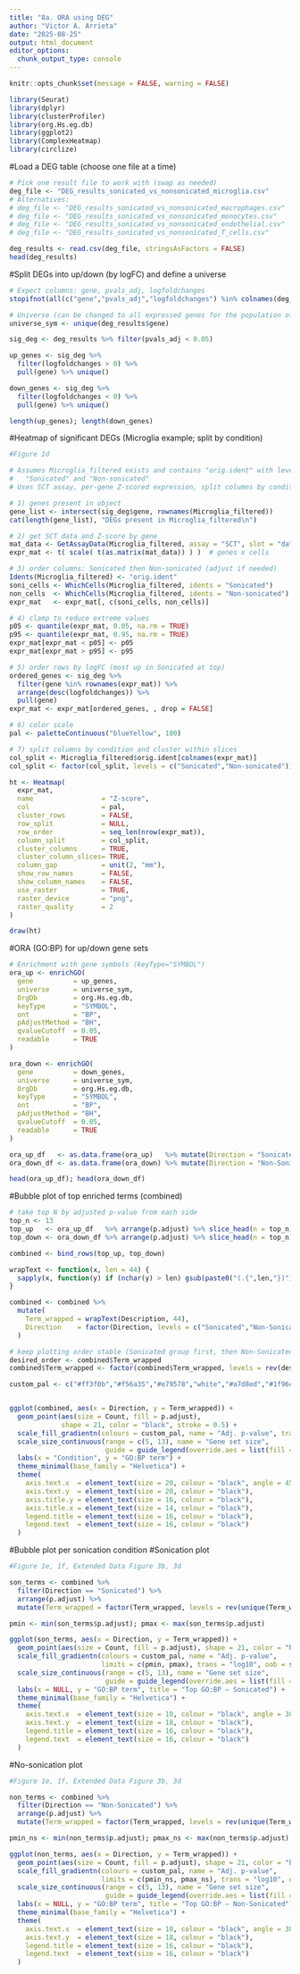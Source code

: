 ```yaml
---
title: "8a. ORA using DEG"
author: "Victor A. Arrieta"
date: "2025-08-25"
output: html_document
editor_options: 
  chunk_output_type: console
---
```


```r
knitr::opts_chunk$set(message = FALSE, warning = FALSE)

library(Seurat)
library(dplyr)
library(clusterProfiler)
library(org.Hs.eg.db)
library(ggplot2)
library(ComplexHeatmap)
library(circlize)

```

#Load a DEG table (choose one file at a time)
```r
# Pick one result file to work with (swap as needed)
deg_file <- "DEG_results_sonicated_vs_nonsonicated_microglia.csv"
# Alternatives:
# deg_file <- "DEG_results_sonicated_vs_nonsonicated_macrophages.csv"
# deg_file <- "DEG_results_sonicated_vs_nonsonicated_monocytes.csv"
# deg_file <- "DEG_results_sonicated_vs_nonsonicated_endothelial.csv"
# deg_file <- "DEG_results_sonicated_vs_nonsonicated_T_cells.csv"

deg_results <- read.csv(deg_file, stringsAsFactors = FALSE)
head(deg_results)

```

#Split DEGs into up/down (by logFC) and define a universe
```r
# Expect columns: gene, pvals_adj, logfoldchanges
stopifnot(all(c("gene","pvals_adj","logfoldchanges") %in% colnames(deg_results)))

# Universe (can be changed to all expressed genes for the population of interest)
universe_sym <- unique(deg_results$gene)

sig_deg <- deg_results %>% filter(pvals_adj < 0.05)

up_genes <- sig_deg %>%
  filter(logfoldchanges > 0) %>%
  pull(gene) %>% unique()

down_genes <- sig_deg %>%
  filter(logfoldchanges < 0) %>%
  pull(gene) %>% unique()

length(up_genes); length(down_genes)

```

#Heatmap of significant DEGs (Microglia example; split by condition)
```r
#Figure 1d

# Assumes Microglia_filtered exists and contains "orig.ident" with levels:
#   "Sonicated" and "Non-sonicated"
# Uses SCT assay, per-gene Z-scored expression, split columns by condition.

# 1) genes present in object
gene_list <- intersect(sig_deg$gene, rownames(Microglia_filtered))
cat(length(gene_list), "DEGs present in Microglia_filtered\n")

# 2) get SCT data and Z-score by gene
mat_data <- GetAssayData(Microglia_filtered, assay = "SCT", slot = "data")[gene_list, ]
expr_mat <- t( scale( t(as.matrix(mat_data)) ) )  # genes x cells

# 3) order columns: Sonicated then Non-sonicated (adjust if needed)
Idents(Microglia_filtered) <- "orig.ident"
soni_cells <- WhichCells(Microglia_filtered, idents = "Sonicated")
non_cells  <- WhichCells(Microglia_filtered, idents = "Non-sonicated")
expr_mat   <- expr_mat[, c(soni_cells, non_cells)]

# 4) clamp to reduce extreme values
p05 <- quantile(expr_mat, 0.05, na.rm = TRUE)
p95 <- quantile(expr_mat, 0.95, na.rm = TRUE)
expr_mat[expr_mat < p05] <- p05
expr_mat[expr_mat > p95] <- p95

# 5) order rows by logFC (most up in Sonicated at top)
ordered_genes <- sig_deg %>%
  filter(gene %in% rownames(expr_mat)) %>%
  arrange(desc(logfoldchanges)) %>%
  pull(gene)
expr_mat <- expr_mat[ordered_genes, , drop = FALSE]

# 6) color scale
pal <- paletteContinuous("blueYellow", 100)

# 7) split columns by condition and cluster within slices
col_split <- Microglia_filtered$orig.ident[colnames(expr_mat)]
col_split <- factor(col_split, levels = c("Sonicated","Non-sonicated"))

ht <- Heatmap(
  expr_mat,
  name                 = "Z-score",
  col                  = pal,
  cluster_rows         = FALSE,
  row_split            = NULL,
  row_order            = seq_len(nrow(expr_mat)),
  column_split         = col_split,
  cluster_columns      = TRUE,
  cluster_column_slices= TRUE,
  column_gap           = unit(2, "mm"),
  show_row_names       = FALSE,
  show_column_names    = FALSE,
  use_raster           = TRUE,
  raster_device        = "png",
  raster_quality       = 2
)

draw(ht)

```

#ORA (GO:BP) for up/down gene sets
```r
# Enrichment with gene symbols (keyType="SYMBOL")
ora_up <- enrichGO(
  gene          = up_genes,
  universe      = universe_sym,
  OrgDb         = org.Hs.eg.db,
  keyType       = "SYMBOL",
  ont           = "BP",
  pAdjustMethod = "BH",
  qvalueCutoff  = 0.05,
  readable      = TRUE
)

ora_down <- enrichGO(
  gene          = down_genes,
  universe      = universe_sym,
  OrgDb         = org.Hs.eg.db,
  keyType       = "SYMBOL",
  ont           = "BP",
  pAdjustMethod = "BH",
  qvalueCutoff  = 0.05,
  readable      = TRUE
)

ora_up_df   <- as.data.frame(ora_up)   %>% mutate(Direction = "Sonicated")
ora_down_df <- as.data.frame(ora_down) %>% mutate(Direction = "Non-Sonicated")

head(ora_up_df); head(ora_down_df)
```

#Bubble plot of top enriched terms (combined)
```r
# take top N by adjusted p-value from each side
top_n <- 13
top_up   <- ora_up_df   %>% arrange(p.adjust) %>% slice_head(n = top_n)
top_down <- ora_down_df %>% arrange(p.adjust) %>% slice_head(n = top_n)

combined <- bind_rows(top_up, top_down)

wrapText <- function(x, len = 44) {
  sapply(x, function(y) if (nchar(y) > len) gsub(paste0("(.{",len,"})"), "\\1\n", y, perl=TRUE) else y, USE.NAMES = FALSE)
}

combined <- combined %>%
  mutate(
    Term_wrapped = wrapText(Description, 44),
    Direction    = factor(Direction, levels = c("Sonicated","Non-Sonicated"))
  )

# keep plotting order stable (Sonicated group first, then Non-Sonicated)
desired_order <- combined$Term_wrapped
combined$Term_wrapped <- factor(combined$Term_wrapped, levels = rev(desired_order))

custom_pal <- c("#ff3f0b","#f56a35","#e79578","white","#a7d8ed","#1f96c5","#1e91c0")


ggplot(combined, aes(x = Direction, y = Term_wrapped)) +
  geom_point(aes(size = Count, fill = p.adjust),
             shape = 21, color = "black", stroke = 0.5) +
  scale_fill_gradientn(colours = custom_pal, name = "Adj. p-value", trans = "log10") +
  scale_size_continuous(range = c(5, 13), name = "Gene set size",
                        guide = guide_legend(override.aes = list(fill = "black", color = "black"))) +
  labs(x = "Condition", y = "GO:BP term") +
  theme_minimal(base_family = "Helvetica") +
  theme(
    axis.text.x  = element_text(size = 20, colour = "black", angle = 45, hjust = 1),
    axis.text.y  = element_text(size = 20, colour = "black"),
    axis.title.y = element_text(size = 16, colour = "black"),
    axis.title.x = element_text(size = 14, colour = "black"),
    legend.title = element_text(size = 16, colour = "black"),
    legend.text  = element_text(size = 16, colour = "black")
  )

```

#Bubble plot per sonication condition
#Sonication plot
```r
#Figure 1e, 1f, Extended Data Figure 3b, 3d

son_terms <- combined %>%
  filter(Direction == "Sonicated") %>%
  arrange(p.adjust) %>%
  mutate(Term_wrapped = factor(Term_wrapped, levels = rev(unique(Term_wrapped))))

pmin <- min(son_terms$p.adjust); pmax <- max(son_terms$p.adjust)

ggplot(son_terms, aes(x = Direction, y = Term_wrapped)) +
  geom_point(aes(size = Count, fill = p.adjust), shape = 21, color = "black", stroke = 0.5) +
  scale_fill_gradientn(colours = custom_pal, name = "Adj. p-value",
                       limits = c(pmin, pmax), trans = "log10", oob = scales::squish) +
  scale_size_continuous(range = c(5, 13), name = "Gene set size",
                        guide = guide_legend(override.aes = list(fill = "black", color = "black"))) +
  labs(x = NULL, y = "GO:BP term", title = "Top GO:BP — Sonicated") +
  theme_minimal(base_family = "Helvetica") +
  theme(
    axis.text.x  = element_text(size = 10, colour = "black", angle = 30, hjust = 1),
    axis.text.y  = element_text(size = 18, colour = "black"),
    legend.title = element_text(size = 16, colour = "black"),
    legend.text  = element_text(size = 16, colour = "black")
  )

```

#No-sonication plot
```r
#Figure 1e, 1f, Extended Data Figure 3b, 3d

non_terms <- combined %>%
  filter(Direction == "Non-Sonicated") %>%
  arrange(p.adjust) %>%
  mutate(Term_wrapped = factor(Term_wrapped, levels = rev(unique(Term_wrapped))))

pmin_ns <- min(non_terms$p.adjust); pmax_ns <- max(non_terms$p.adjust)

ggplot(non_terms, aes(x = Direction, y = Term_wrapped)) +
  geom_point(aes(size = Count, fill = p.adjust), shape = 21, color = "black", stroke = 0.5) +
  scale_fill_gradientn(colours = custom_pal, name = "Adj. p-value",
                       limits = c(pmin_ns, pmax_ns), trans = "log10", oob = scales::squish) +
  scale_size_continuous(range = c(5, 13), name = "Gene set size",
                        guide = guide_legend(override.aes = list(fill = "black", color = "black"))) +
  labs(x = NULL, y = "GO:BP term", title = "Top GO:BP — Non-Sonicated") +
  theme_minimal(base_family = "Helvetica") +
  theme(
    axis.text.x  = element_text(size = 10, colour = "black", angle = 30, hjust = 1),
    axis.text.y  = element_text(size = 18, colour = "black"),
    legend.title = element_text(size = 16, colour = "black"),
    legend.text  = element_text(size = 16, colour = "black")
  )

```

